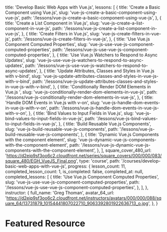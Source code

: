 
  title: 'Develop Basic Web Apps with Vue.js',
  lessons: [
    {
      title: 'Create a Basic Component using Vue.js',
      slug: 'vue-js-create-a-basic-component-using-vue-js',
      path: '/lessons/vue-js-create-a-basic-component-using-vue-js',
    },
    {
      title: 'Create a List Component in Vue.js',
      slug: 'vue-js-create-a-list-component-in-vue-js',
      path: '/lessons/vue-js-create-a-list-component-in-vue-js',
    },
    {
      title: 'Create Filters in Vue.js',
      slug: 'vue-js-create-filters-in-vue-js',
      path: '/lessons/vue-js-create-filters-in-vue-js',
    },
    {
      title: 'Use Vue.js Component Computed Properties',
      slug: 'vue-js-use-vue-js-component-computed-properties',
      path: '/lessons/vue-js-use-vue-js-component-computed-properties',
    },
    {
      title: 'Use Vue.js Watchers to Respond to Async Updates',
      slug: 'vue-js-use-vue-js-watchers-to-respond-to-async-updates',
      path: '/lessons/vue-js-use-vue-js-watchers-to-respond-to-async-updates',
    },
    {
      title: 'Update Attributes, Classes and Styles in Vue.js with v-bind',
      slug: 'vue-js-update-attributes-classes-and-styles-in-vue-js-with-v-bind',
      path:
        '/lessons/vue-js-update-attributes-classes-and-styles-in-vue-js-with-v-bind',
    },
    {
      title: 'Conditionally Render DOM Elements in Vue.js ',
      slug: 'vue-js-conditionally-render-dom-elements-in-vue-js',
      path: '/lessons/vue-js-conditionally-render-dom-elements-in-vue-js',
    },
    {
      title: 'Handle DOM Events in Vue.js with v-on',
      slug: 'vue-js-handle-dom-events-in-vue-js-with-v-on',
      path: '/lessons/vue-js-handle-dom-events-in-vue-js-with-v-on',
    },
    {
      title: 'Bind Values to Input Fields in Vue.js',
      slug: 'vue-js-bind-values-to-input-fields-in-vue-js',
      path: '/lessons/vue-js-bind-values-to-input-fields-in-vue-js',
    },
    {
      title: 'Build Reusable Vue.js Components',
      slug: 'vue-js-build-reusable-vue-js-components',
      path: '/lessons/vue-js-build-reusable-vue-js-components',
    },
    {
      title: 'Dynamic Vue.js Components with the component element',
      slug: 'vue-js-dynamic-vue-js-components-with-the-component-element',
      path:
        '/lessons/vue-js-dynamic-vue-js-components-with-the-component-element',
    },
  ],
  square_cover_480_url:
    'https://d2eip9sf3oo6c2.cloudfront.net/series/square_covers/000/000/083/square_480/EGH_VueJS_Final.png',
  type: 'course',
  path: '/courses/develop-basic-web-apps-with-vue-js',
  progress: {
    lesson_count: 11,
    completed_lesson_count: 1,
    is_completed: false,
    completed_at: null,
    completed_lessons: [
      {
        title: 'Use Vue.js Component Computed Properties',
        slug: 'vue-js-use-vue-js-component-computed-properties',
        path: '/lessons/vue-js-use-vue-js-component-computed-properties',
      },
    ],
  },
  instructor: {
    full_name: 'Greg Thoman',
    avatar_64_url:
      'https://d2eip9sf3oo6c2.cloudfront.net/instructors/avatars/000/000/088/square_64/13731879_10154441807022710_9063392801922636713_o.jpg',
  },
}

<Meta title="Components/Home/In Progress" />

# Featured Resource

<Canvas>
  <Story name="Default">
    <div className="grid grid-cols-2 gap-4 bg-gray-50 p-10">
      <InProgressCollection collection={collection} />
      <InProgressCollection small collection={collection} />
    </div>
  </Story>
</Canvas>
